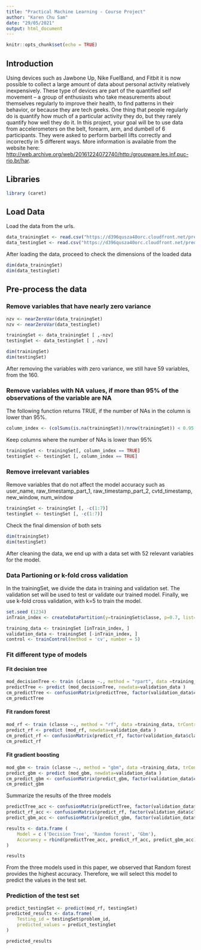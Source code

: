 ---
title: "Practical Machine Learning - Course Project"
author: "Karen Chu Sam"
date: "29/05/2021"
output: html_document
---

```{r setup, include=FALSE}
knitr::opts_chunk$set(echo = TRUE)
```

## Introduction

Using devices such as Jawbone Up, Nike FuelBand, and Fitbit it is now possible to collect a large amount of data about personal activity relatively inexpensively. These type of devices are part of the quantified self movement – a group of enthusiasts who take measurements about themselves regularly to improve their health, to find patterns in their behavior, or because they are tech geeks. One thing that people regularly do is quantify how much of a particular activity they do, but they rarely quantify how well they do it. In this project, your goal will be to use data from accelerometers on the belt, forearm, arm, and dumbell of 6 participants. They were asked to perform barbell lifts correctly and incorrectly in 5 different ways. More information is available from the website here: <http://web.archive.org/web/20161224072740/http:/groupware.les.inf.puc-rio.br/har>.


## Libraries 

```{r load library, warning=FALSE}
library (caret)
```

## Load Data 

Load the data from the urls. 

```{r}
data_trainingSet <- read.csv("https://d396qusza40orc.cloudfront.net/predmachlearn/pml-training.csv")
data_testingSet <- read.csv("https://d396qusza40orc.cloudfront.net/predmachlearn/pml-testing.csv")
```

After loading the data, proceed to check the dimensions of the loaded data

```{r}
dim(data_trainingSet)
dim(data_testingSet)
```

## Pre-process the data
### Remove variables that have nearly zero variance
```{r}
nzv <- nearZeroVar(data_trainingSet)
nzv <- nearZeroVar(data_testingSet)

trainingSet <- data_trainingSet [ ,-nzv]
testingSet <- data_testingSet [ ,-nzv]

dim(trainingSet)
dim(testingSet)
```
After removing the variables with zero variance, we still have 59 variables, from the 160.

### Remove variables with NA values, if more than 95% of the observations of the variable are NA
The following function returns TRUE, if the number of NAs in the column is lower than 95%. 
```{r}
column_index <- (colSums(is.na(trainingSet))/nrow(trainingSet)) < 0.95
```
Keep columns where the number of NAs is lower than 95%
```{r}
trainingSet <- trainingSet[, column_index == TRUE]
testingSet <- testingSet [, column_index == TRUE]
```
### Remove irrelevant variables
Remove variables that do not affect the model accuracy such as user_name, raw_timestamp_part_1, raw_timestamp_part_2, cvtd_timestamp, new_window, num_window
```{r}
trainingSet <- trainingSet [, -c(1:7)]
testingSet <- testingSet [, -c(1:7)]
```

Check the final dimension of both sets

```{r}
dim(trainingSet)
dim(testingSet)
```
After cleaning the data, we end up with a data set with 52 relevant variables for the model. 

### Data Partioning or k-fold cross validation

In the trainingSet, we divide the data in training and validation set. The validation set will be used to test or validate our trained model. Finally, we use k-fold cross validation, with k=5 to train the model. 

```{r}
set.seed (1234)
inTrain_index <- createDataPartition(y=trainingSet$classe, p=0.7, list=FALSE)

training_data <- trainingSet [inTrain_index, ]
validation_data <- trainingSet [-inTrain_index, ]
control <- trainControl(method = 'cv', number = 5)
```

### Fit different type of models 

#### Fit decision tree
```{r}
mod_decisionTree <- train (classe ~., method = "rpart", data =training_data, trControl = control)
predictTree <- predict (mod_decisionTree, newdata=validation_data )
cm_predictTree <- confusionMatrix(predictTree, factor(validation_data$classe))
cm_predictTree
```
#### Fit random forest
```{r}
mod_rf <- train (classe ~., method = "rf", data =training_data, trControl = control, ntree=100)
predict_rf <- predict (mod_rf, newdata=validation_data )
cm_predict_rf <- confusionMatrix(predict_rf, factor(validation_data$classe))
cm_predict_rf
```

#### Fit gradient boosting
```{r}
mod_gbm <- train (classe ~., method = "gbm", data =training_data, trControl = control, verbose = FALSE)
predict_gbm <- predict (mod_gbm, newdata=validation_data )
cm_predict_gbm <- confusionMatrix(predict_gbm, factor(validation_data$classe))
cm_predict_gbm
```

Summarize the results of the three models
```{r}
predictTree_acc <- confusionMatrix(predictTree, factor(validation_data$classe))$overall['Accuracy']
predict_rf_acc <- confusionMatrix(predict_rf, factor(validation_data$classe))$overall['Accuracy']
predict_gbm_acc <- confusionMatrix(predict_gbm, factor(validation_data$classe))$overall['Accuracy']

results <- data.frame (
    Model = c ('Decision Tree', 'Random forest', 'Gbm'),
    Accurancy = rbind(predictTree_acc, predict_rf_acc, predict_gbm_acc)
)

results
```
From the three models used in this paper, we observed that Random forest provides the highest accuracy. Therefore, we will select this model to predict the values in the test set. 

### Prediction of the test set

```{r}
predict_testingSet <- predict(mod_rf, testingSet)
predicted_results <- data.frame(
    Testing_id = testingSet$problem_id,
    predicted_values = predict_testingSet
)

predicted_results
```

